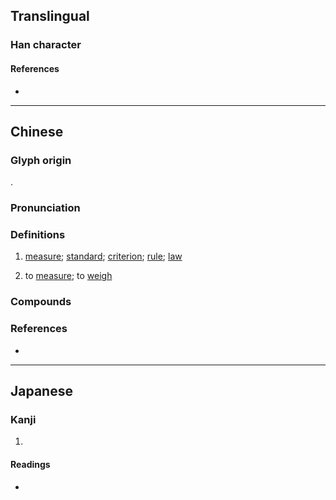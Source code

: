 {{also|彟}}
{{character info}}
==Translingual==

===Han character===
{{Han char|rn=58|rad=彐|as=23|sn=26|four=|canj=SITOE|ids=⿰尋蒦}}

====References====
* {{Han ref|kx=0362.330|dkj=09960|dj=0681.190|hdz=20963.120|uh=5F60|ud=24416}}

----

==Chinese==
{{zh-forms|s=彟|alt=蒦,矱}}

===Glyph origin===
{{Han etym}}
{{Han compound|尋|蒦|c1=s|c2=p|t1=unit of length|t2=|ls=psc}}.

===Pronunciation===
{{zh-pron
|m=yuē,huò,wò
|c=wok6,wok3
|mc=y
|oc=y
|cat=n,v
}}

===Definitions===
{{zh-hanzi}}

# {{lb|zh|archaic}} [[measure]]; [[standard]]; [[criterion]]; [[rule]]; [[law]]
#: {{zh-alt-inline|矱}}
# {{lb|zh|archaic}} to [[measure]]; to [[weigh]]

===Compounds===
{{zh-der|彠矩|矩彠|榘彠|規彠}}

===References===
* {{R:yue:Jyutping Database}}

----

==Japanese==

===Kanji===
{{ja-kanji|grade=|rs=彐23}}

# {{rfdef|ja|sort=彐23}}

====Readings====
* {{ja-readings|on=[[かく]] (kaku), [[わく]] (waku), [[きゃく]] (kyaku), [[やく]] (yaku)|kun=[[はかる]] (hakaru)}}